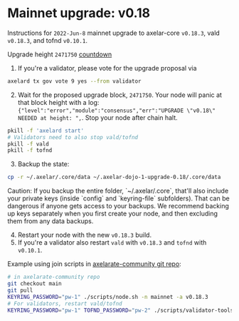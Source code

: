 # Mainnet upgrade: v0.18


Instructions for `2022-Jun-8` mainnet upgrade to axelar-core `v0.18.3`, vald `v0.18.3`, and tofnd `v0.10.1`.

Upgrade height `2471750` [countdown](https://testnet.mintscan.io/axelar-testnet/blocks/2471750)

1. If you're a validator, please vote for the upgrade proposal via

```bash
axelard tx gov vote 9 yes --from validator
```

2. Wait for the proposed upgrade block, `2471750`. Your node will panic at that block height with a log: `{"level":"error","module":"consensus","err":"UPGRADE \"v0.18\" NEEDED at height: ",`. Stop your node after chain halt.

```bash
pkill -f 'axelard start'
# Validators need to also stop vald/tofnd
pkill -f vald
pkill -f tofnd
```

3. Backup the state:

```bash
cp -r ~/.axelar/.core/data ~/.axelar-dojo-1-upgrade-0.18/.core/data
```

<Callout type="warning" emoji="⚠️">
  Caution: If you backup the entire folder, `~/.axelar/.core`, that'll also
  include your private keys (inside `config` and `keyring-file` subfolders).
  That can be dangerous if anyone gets access to your backups. We recommend
  backing up keys separately when you first create your node, and then excluding
  them from any data backups.
</Callout>

4. Restart your node with the new `v0.18.3` build.
5. If you're a validator also restart `vald` with `v0.18.3` and `tofnd` with `v0.10.1`.

Example using join scripts in [axelarate-community git repo](https://github.com/axelarnetwork/axelarate-community):

```bash
# in axelarate-community repo
git checkout main
git pull
KEYRING_PASSWORD="pw-1" ./scripts/node.sh -n mainnet -a v0.18.3
# For validators, restart vald/tofnd
KEYRING_PASSWORD="pw-1" TOFND_PASSWORD="pw-2" ./scripts/validator-tools-host.sh -a v0.18.3 -q v0.10.1 -n mainnet
```
